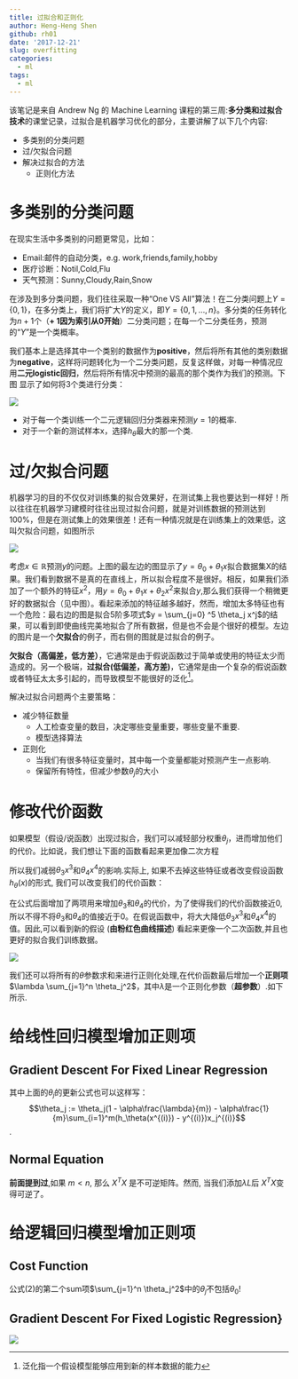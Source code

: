 ```yaml
---
title: 过拟合和正则化
author: Heng-Heng Shen
github: rh01
date: '2017-12-21'
slug: overfitting
categories:
  - ml
tags:
  - ml
---
```


\noindent 该笔记是来自 Andrew Ng 的 Machine Learning 课程的第三周:**多分类和过拟合技术**的课堂记录，过拟合是机器学习优化的部分，主要讲解了以下几个内容:

- 多类别的分类问题
- 过/欠拟合问题
- 解决过拟合的方法
   - 正则化方法


# 多类别的分类问题
在现实生活中多类别的问题更常见，比如：


- Email:邮件的自动分类，e.g. work,friends,family,hobby
- 医疗诊断：Notil,Cold,Flu
- 天气预测：Sunny,Cloudy,Rain,Snow

在涉及到多分类问题，我们往往采取一种“One VS All”算法！在二分类问题上$Y = \{0,1\}$，在多分类上，我们将扩大$Y$的定义，即$Y =  \{0,1,…,n\}$。多分类的任务转化为$n + 1$个（**+ 1因为索引从0开始**）二分类问题；在每一个二分类任务，预测的“$Y$”是一个类概率。

\begin{align*}
& y \in \lbrace0, 1 ... n\rbrace \\
& h_\theta^{(0)}(x) = P(y = 0 | x ; \theta) \\
& h_\theta^{(1)}(x) = P(y = 1 | x ; \theta) \\
& \cdots \\
& h_\theta^{(n)}(x) = P(y = n | x ; \theta) \\
& \mathrm{prediction} = \max_i( h_\theta ^{(i)}(x) )
\end{align*}

我们基本上是选择其中一个类别的数据作为**positive**，然后将所有其他的类别数据为**negative**，这样将问题转化为一个二分类问题，反复这样做，对每一种情况应用**二元logistic回归**，然后将所有情况中预测的最高的那个类作为我们的预测。下图\ref{figure:onevsall} 显示了如何将3个类进行分类：


![](http://olrs8j04a.bkt.clouddn.com/17-12-21/50713193.jpg)


- 对于每一个类训练一个二元逻辑回归分类器来预测$y=1$的概率.
- 对于一个新的测试样本x，选择$h_{\theta}$最大的那一个类.




# 过/欠拟合问题

机器学习的目的不仅仅对训练集的拟合效果好，在测试集上我也要达到一样好！所以往往在机器学习建模时往往出现过拟合问题，就是对训练数据的预测达到100\%，但是在测试集上的效果很差！还有一种情况就是在训练集上的效果低，这叫欠拟合问题，如图所示

![](http://olrs8j04a.bkt.clouddn.com/17-12-21/26710244.jpg)


考虑$x \in \mathbb{R}$预测$y$的问题。上图\ref{figure:overfit}的最左边的图显示了$y = \theta_{0} + \theta_1 x$拟合数据集$\mathrm{X}$的结果。我们看到数据不是真的在直线上，所以拟合程度不是很好。相反，如果我们添加了一个额外的特征$x^2$，用$y = \theta_0 + \theta_1x + \theta_2x^2$来拟合$y$,那么我们获得一个稍微更好的数据拟合（见中图）。看起来添加的特征越多越好，然而，增加太多特征也有一个危险：最右边的图是拟合5阶多项式$y = \sum_{j=0} ^5 \theta_j x^j$的结果，可以看到即使曲线完美地拟合了所有数据，但是也不会是个很好的模型。左边的图片是一个**欠拟合**的例子，而右侧的图就是过拟合的例子。

**欠拟合（高偏差，低方差）**，它通常是由于假说函数过于简单或使用的特征太少而造成的。另一个极端，**过拟合(低偏差，高方差)**，它通常是由一个复杂的假说函数或者特征太太多引起的，而导致模型不能很好的泛化^[泛化指一个假设模型能够应用到新的样本数据的能力]。

解决过拟合问题两个主要策略：



- 减少特征数量
    - 人工检查变量的数目，决定哪些变量重要，哪些变量不重要.
    - 模型选择算法
- 正则化
    - 当我们有很多特征变量时，其中每一个变量都能对预测产生一点影响.
    - 保留所有特性，但减少参数$\theta_j$的大小



# 修改代价函数

如果模型（假设/说函数）出现过拟合，我们可以减轻部分权重$\theta_j$，进而增加他们的代价。比如说，我们想让下面的函数看起来更加像二次方程


\begin{align*}
&\theta_0 + \theta_1x + \theta_2x^2 + \theta_3x^3 + \theta_4x^4
\end{align*}

所以我们减弱$\theta_3x^3$和$\theta_4x^4$的影响.实际上, 如果不去掉这些特征或者改变假设函数$h_{\theta}(x)$的形式, 我们可以改变我们的代价函数：

\begin{align*}
&min_\theta\ \dfrac{1}{2m}\sum_{i=1}^m (h_\theta(x^{(i)}) - y^{(i)})^2 + 1000\cdot\theta_3^2 + 1000\cdot\theta_4^2
\end{align*}


在公式后面增加了两项用来增加$\theta_3$和$\theta_4$的代价，为了使得我们的代价函数接近0,所以不得不将$\theta_3$和$\theta_4$的值接近于0。在假说函数中，将大大降低$\theta_3x^3$和$\theta_4x^4$的值。因此,可以看到新的假设 (**由粉红色曲线描述**) 看起来更像一个二次函数,并且也更好的拟合我们训练数据。

![](http://olrs8j04a.bkt.clouddn.com/17-12-21/91568480.jpg)

我们还可以将所有的$\theta$参数求和来进行正则化处理,在代价函数最后增加一个**正则项** $\lambda \sum_{j=1}^n \theta_j^2$，其中$\lambda$是一个正则化参数（**超参数**）.如下所示.
\begin{align*}
&min_\theta\ \dfrac{1}{2m}\  \sum_{i=1}^m (h_\theta(x^{(i)}) - y^{(i)})^2 + \lambda\ \sum_{j=1}^n \theta_j^2
\end{align*}

# 给线性回归模型增加正则项
## Gradient Descent For Fixed Linear Regression

\begin{align*} 
& \text{Repeat}\ \lbrace \\
& \ \ \ \ \theta_0 := \theta_0 - \alpha\ \frac{1}{m}\ \sum_{i=1}^m (h_\theta(x^{(i)}) - y^{(i)})x_0^{(i)} \\
& \ \ \ \ \theta_j := \theta_j - \alpha\ \left[ \left( \frac{1}{m}\ \sum_{i=1}^m (h_\theta(x^{(i)}) - y^{(i)})x_j^{(i)} \right) + \frac{\lambda}{m}\theta_j \right] &\ \ \ \ \ \ \ \ \ \ j \in \lbrace 1,2...n\rbrace\\
& \rbrace 
\end{align*}

其中上面的$\theta_j$的更新公式也可以这样写：$$\theta_j := \theta_j(1 - \alpha\frac{\lambda}{m}) - \alpha\frac{1}{m}\sum_{i=1}^m(h_\theta(x^{(i)}) - y^{(i)})x_j^{(i)}$$.

## Normal Equation
\begin{align*}
& \theta = \left( X^TX + \lambda \cdot L \right)^{-1} X^Ty, \; \text{where}\ \ L = \begin{bmatrix} 0 & & & & \\
 & 1 & & & \\
 & & 1 & & \\
  & & & \ddots & \\
   & & & & 1 \\
\end{bmatrix}_{(n+1)×(n+1)}
\end{align*}

**前面提到过**,如果 $m < n$, 那么 $X^TX$ 是不可逆矩阵。然而, 当我们添加$\lambda L$后 $X^TX$变得可逆了。

# 给逻辑回归模型增加正则项
## Cost Function

\begin{align}
J(\theta) &= - \frac{1}{m} \sum_{i=1}^m \large[ y^{(i)}\ \log (h_\theta (x^{(i)})) + (1 - y^{(i)})\ \log (1 - h_\theta(x^{(i)})) \large]\\
\rightarrow J(\theta) &= - \frac{1}{m} \sum_{i=1}^m \large[ y^{(i)}\ \log (h_\theta (x^{(i)})) + (1 - y^{(i)})\ \log (1 - h_\theta(x^{(i)}))\large] + \frac{\lambda}{2m}\sum_{j=1}^n \theta_j^2
\end{align}

公式(2)的第二个sum项$\sum_{j=1}^n \theta_j^2$中的$\theta_j$不包括$\theta_0$!

## Gradient Descent For Fixed Logistic Regression}

![](http://olrs8j04a.bkt.clouddn.com/17-12-21/82289725.jpg)

